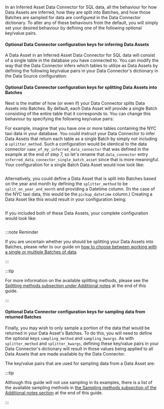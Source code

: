 
In an Inferred Asset Data Connector for SQL data, all the behaviour for how Data Assets are inferred, how they are split into Batches, and how those Batches are sampled for data are configured in the Data Connector dictionary.  To alter any of these behaviours from the default, you will simply set your desired behaviour by defining one of the following optional key/value pairs.

#### Optional Data Connector configuration keys for inferring Data Assets

A Data Asset in an Inferred Asset Data Connector for SQL data will consist of a single table in the database you have connected to.  You can modify the way that the Data Connector infers which tables to utilize as Data Assets by defining the following key/value pairs in your Data Connector's dictionary in the Data Source configuration:

<NoteOptionalDataConnectorKeys inferred={true} />

#### Optional Data Connector configuration keys for splitting Data Assets into Batches

Next is the matter of how (or even if) your Data Connector splits Data Assets into Batches.  By default, each Data Asset will provide a single Batch consisting of the entire table that it corresponds to.  You can change this behaviour by specifying the following key/value pairs:

<NoteOptionalDataConnectorKeys splitting={true} />

For example, imagine that you have one or more tables containing the NYC taxi data in your database.  You could instruct your Data Connector to infer Data Assets that return each table as a single Batch by simply not including a `splitter_method`.  Such a configuration would be identical to the data connector `name_of_my_inferred_data_connector` that was defined in the example at the end of step 7, so let's rename that `data_connector` entry `inferred_data_connector_single_batch_asset` since that is more meaningful.  Your configuration for a single Batch Data Asset would now look like:

```python title="Python" name="version-0.17.23 inferred sql data asset single batch"
```

Alternatively, you could define a Data Asset that is split into Batches based on the year and month by defining the `splitter_method` to be `split_on_year_and_month` and providing a Datetime column. (In the case of the NYC taxi data, this would be the `pickup_datetime` column.)  Creating a Data Asset like this would result in your configuration being:

```python title="Python" name="version-0.17.23 inferred sql data asset multi batch"
```

If you included both of these Data Assets, your complete configuration would look like:

```python title="Python" name="full configuration for sql inferred Data Source"
```

:::note Reminder

If you are uncertain whether you should be splitting your Data Assets into Batches, please refer to our guide on [how to choose between working with a single or multiple Batches of data](../../how_to_choose_between_working_with_a_single_or_multiple_batches_of_data.md).

:::

:::tip

For more information on the available splitting methods, please see the [Splitting methods subsection under Additional notes](#splitting-methods) at the end of this guide.

:::

#### Optional Data Connector configuration keys for sampling data from returned Batches

Finally, you may wish to only sample a portion of the data that would be returned in your Data Asset's Batches.  To do this, you will need to define the optional keys `sampling_method` and `sampling_kwargs`.  As with `splitter_method` and `splitter_kwargs`, defining these key/value pairs in your Data Connector's dictionary will result in those values being applied to all Data Assets that are made available by the Data Connector.

The key/value pairs that are used for sampling data from a Data Asset are:

<NoteOptionalDataConnectorKeys sampling={true} />

:::tip

Although this guide will not use sampling in its examples, there is a list of the available sampling methods in [the Sampling methods subsection of the Additional notes section](#sampling-methods) at the end of this guide.

:::